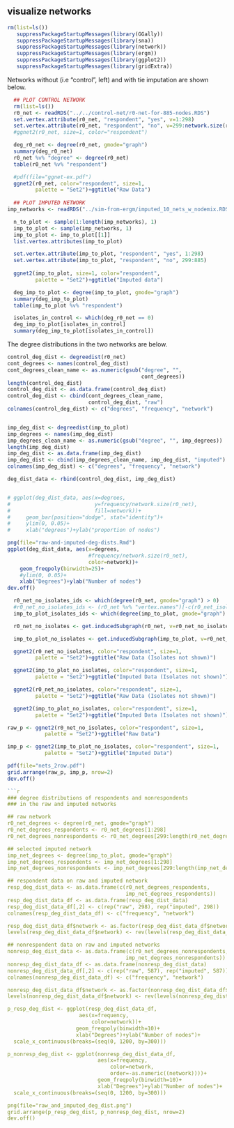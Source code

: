 ## visualize networks


```r
 
rm(list=ls())
   suppressPackageStartupMessages(library(GGally))
   suppressPackageStartupMessages(library(sna))
   suppressPackageStartupMessages(library(network))
   suppressPackageStartupMessages(library(ergm))
   suppressPackageStartupMessages(library(ggplot2))
   suppressPackageStartupMessages(library(gridExtra))

```

Networks without (i.e "control", left) and with tie imputation are shown below.

```r
  ## PLOT CONTROL NETWORK
  rm(list=ls())
  r0_net <- readRDS("../../control-net/r0-net-for-885-nodes.RDS")
  set.vertex.attribute(r0_net, "respondent", "yes", v=1:298)
  set.vertex.attribute(r0_net, "respondent", "no", v=299:network.size(r0_net))
  #ggnet2(r0_net, size=1, color="respondent")

  deg_r0_net <- degree(r0_net, gmode="graph")
  summary(deg_r0_net)
  r0_net %v% "degree" <- degree(r0_net) 
  table(r0_net %v% "respondent")

  #pdf(file="ggnet-ex.pdf")
  ggnet2(r0_net, color="respondent", size=1,
         palette = "Set2")+ggtitle("Raw Data") 
  
  ## PLOT IMPUTED NETWORK
imp_networks <- readRDS("../sim-from-ergm/imputed_10_nets_w_nodemix.RDS")

  n_to_plot <- sample(1:length(imp_networks), 1)
  imp_to_plot <- sample(imp_networks, 1)
  imp_to_plot <- imp_to_plot[[1]]
  list.vertex.attributes(imp_to_plot) 

  set.vertex.attribute(imp_to_plot, "respondent", "yes", 1:298)
  set.vertex.attribute(imp_to_plot, "respondent", "no", 299:885)
   
  ggnet2(imp_to_plot, size=1, color="respondent", 
         palette = "Set2")+ggtitle("Imputed data")

  deg_imp_to_plot <- degree(imp_to_plot, gmode="graph")
  summary(deg_imp_to_plot)
  table(imp_to_plot %v% "respondent")

  isolates_in_control <- which(deg_r0_net == 0)
  deg_imp_to_plot[isolates_in_control]
  summary(deg_imp_to_plot[isolates_in_control])
```

The degree distributions in the two networks are below.

```r
control_deg_dist <- degreedist(r0_net)
cont_degrees <- names(control_deg_dist)
cont_degrees_clean_name <- as.numeric(gsub("degree", "", 
                                           cont_degrees))
length(control_deg_dist)
control_deg_dist <- as.data.frame(control_deg_dist)
control_deg_dist <- cbind(cont_degrees_clean_name, 
                          control_deg_dist, "raw")
colnames(control_deg_dist) <- c("degrees", "frequency", "network")


imp_deg_dist <- degreedist(imp_to_plot)
imp_degrees <- names(imp_deg_dist)
imp_degrees_clean_name <- as.numeric(gsub("degree", "", imp_degrees))
length(imp_deg_dist)
imp_deg_dist <- as.data.frame(imp_deg_dist)
imp_deg_dist <- cbind(imp_degrees_clean_name, imp_deg_dist, "imputed")
colnames(imp_deg_dist) <- c("degrees", "frequency", "network")

deg_dist_data <- rbind(control_deg_dist, imp_deg_dist)


# ggplot(deg_dist_data, aes(x=degrees, 
#                           y=frequency/network.size(r0_net), 
#                           fill=network))+
#     geom_bar(position="dodge", stat="identity")+
#     ylim(0, 0.05)+
#     xlab("degrees")+ylab("proportion of nodes")

png(file="raw-and-imputed-deg-dists.Rmd")
ggplot(deg_dist_data, aes(x=degrees, 
                          #frequency/network.size(r0_net), 
                          color=network))+
    geom_freqpoly(binwidth=25)+
    #ylim(0, 0.05)+
    xlab("Degrees")+ylab("Number of nodes")
dev.off()

```

```r
  r0_net_no_isolates_ids <- which(degree(r0_net, gmode="graph") > 0)
  #r0_net_no_isolates_ids <- (r0_net %v% "vertex.names")[-c(r0_net_isolates_ids)] 
  imp_to_plot_isolates_ids <- which(degree(imp_to_plot, gmode="graph") > 0)

  r0_net_no_isolates <- get.inducedSubgraph(r0_net, v=r0_net_no_isolates_ids)

  imp_to_plot_no_isolates <- get.inducedSubgraph(imp_to_plot, v=r0_net_no_isolates_ids)
```

```r
  ggnet2(r0_net_no_isolates, color="respondent", size=1,
         palette = "Set2")+ggtitle("Raw Data (Isolates not shown)")

  ggnet2(imp_to_plot_no_isolates, color="respondent", size=1,
         palette = "Set2")+ggtitle("Imputed Data (Isolates not shown)")
```


```r
  ggnet2(r0_net_no_isolates, color="respondent", size=1,
         palette = "Set2")+ggtitle("Raw Data (Isolates not shown)")

  ggnet2(imp_to_plot_no_isolates, color="respondent", size=1,
         palette = "Set2")+ggtitle("Imputed Data (Isolates not shown)")
```

```r

raw_p <- ggnet2(r0_net_no_isolates, color="respondent", size=1,
            palette = "Set2")+ggtitle("Raw Data")

imp_p <- ggnet2(imp_to_plot_no_isolates, color="respondent", size=1,
            palette = "Set2")+ggtitle("Imputed Data")

pdf(file="nets_2row.pdf")
grid.arrange(raw_p, imp_p, nrow=2)
dev.off()

```r
### degree distributions of respondents and nonrespondents
### in the raw and imputed networks

## raw network
r0_net_degrees <- degree(r0_net, gmode="graph")
r0_net_degrees_respondents <- r0_net_degrees[1:298]
r0_net_degrees_nonrespondents <- r0_net_degrees[299:length(r0_net_degrees)]

## selected imputed network
imp_net_degrees <- degree(imp_to_plot, gmode="graph")
imp_net_degrees_respondents <- imp_net_degrees[1:298]
imp_net_degrees_nonrespondents <- imp_net_degrees[299:length(imp_net_degrees)]

## respondent data on raw and imputed network
resp_deg_dist_data <- as.data.frame(c(r0_net_degrees_respondents, 
                                      imp_net_degrees_respondents))
resp_deg_dist_data_df <- as.data.frame(resp_deg_dist_data)
resp_deg_dist_data_df[,2] <- c(rep("raw", 298), rep("imputed", 298))                                                           
colnames(resp_deg_dist_data_df) <- c("frequency", "network")

resp_deg_dist_data_df$network <- as.factor(resp_deg_dist_data_df$network)
levels(resp_deg_dist_data_df$network) <- rev(levels(resp_deg_dist_data_df$network))

## nonrespondent data on raw and imputed networks
nonresp_deg_dist_data <- as.data.frame(c(r0_net_degrees_nonrespondents, 
                                      imp_net_degrees_nonrespondents))
nonresp_deg_dist_data_df <- as.data.frame(nonresp_deg_dist_data)
nonresp_deg_dist_data_df[,2] <- c(rep("raw", 587), rep("imputed", 587))                                                           
colnames(nonresp_deg_dist_data_df) <- c("frequency", "network")

nonresp_deg_dist_data_df$network <- as.factor(nonresp_deg_dist_data_df$network)
levels(nonresp_deg_dist_data_df$network) <- rev(levels(nonresp_deg_dist_data_df$network))

p_resp_deg_dist <- ggplot(resp_deg_dist_data_df, 
                       aes(x=frequency,  
                           color=network))+
                      geom_freqpoly(binwidth=10)+
                      xlab("Degrees")+ylab("Number of nodes")+
  scale_x_continuous(breaks=(seq(0, 1200, by=300)))

p_nonresp_deg_dist <- ggplot(nonresp_deg_dist_data_df, 
                             aes(x=frequency,  
                                 color=network,
                                 order=-as.numeric((network))))+
                             geom_freqpoly(binwidth=10)+
                             xlab("Degrees")+ylab("Number of nodes")+
  scale_x_continuous(breaks=(seq(0, 1200, by=300)))

png(file="raw_and_imputed_deg_dist.png")
grid.arrange(p_resp_deg_dist, p_nonresp_deg_dist, nrow=2)
dev.off()

```
